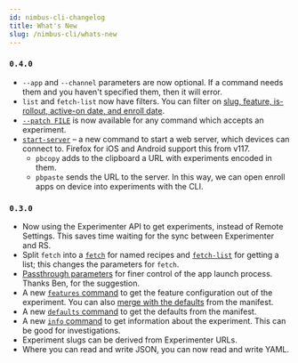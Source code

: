 ```yaml
---
id: nimbus-cli-changelog
title: What's New
slug: /nimbus-cli/whats-new
---
```


### `0.4.0`

- `--app` and `--channel` parameters are now optional. If a command needs them and you haven't specified them, then it will error.
- `list` and `fetch-list` now have filters. You can filter on [slug, feature, is-rollout, active-on date, and enroll date](/nimbus-cli/getting-started#list).
- [`--patch FILE`](/nimbus-cli/working-with-patch-files) is now available for any command which accepts an experiment.
- [`start-server`](/nimbus-cli/on-devices) – a new command to start a web server, which devices can connect to. Firefox for iOS and Android support this from v117.
    - `pbcopy` adds to the clipboard a URL with experiments encoded in them.
    - `pbpaste` sends the URL to the server. In this way, we can open enroll apps on device into experiments with the CLI.

### `0.3.0`

- Now using the Experimenter API to get experiments, instead of Remote Settings. This saves time waiting for the sync between Experimenter and RS.
- Split `fetch` into a [`fetch`](/nimbus-cli/working-with-files#fetch) for named recipes and [`fetch-list`](/nimbus-cli/working-with-files#fetch-list) for getting a list; this changes the parameters for `fetch`.
- [Passthrough parameters](/nimbus-cli/opening-and-resetting#passthrough-parameters) for finer control of the app launch process. Thanks Ben, for the suggestion.
- A new [`features` command](/nimbus-cli/working-with-features#features) to get the feature configuration out of the experiment. You can also [merge with the defaults](/nimbus-cli/fml#features) from the manifest.
- A new [`defaults` command](/nimbus-cli/fml#defaults) to get the defaults from the manifest.
- A new [`info` command](/nimbus-cli/getting-started#info) to get information about the experiment. This can be good for investigations.
- Experiment slugs can be derived from Experimenter URLs.
- Where you can read and write JSON, you can now read and write YAML.
